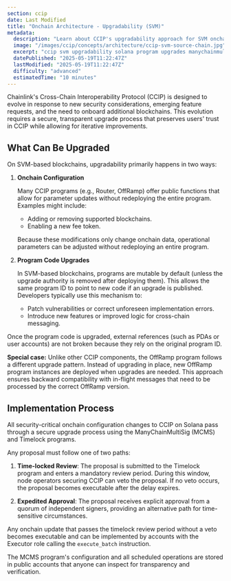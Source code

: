```yaml
---
section: ccip
date: Last Modified
title: "Onchain Architecture - Upgradability (SVM)"
metadata:
  description: "Learn about CCIP's upgradability approach for SVM onchain architecture, focusing on configuration changes, program code upgrades, and the timelock process."
  image: "/images/ccip/concepts/architecture/ccip-svm-source-chain.jpg"
  excerpt: "ccip svm upgradability solana program upgrades manychainmultisig timelock governance configuration changes program code upgrades upgrade authority backward compatibility secure evolution expedited approval"
  datePublished: "2025-05-19T11:22:47Z"
  lastModified: "2025-05-19T11:22:47Z"
  difficulty: "advanced"
  estimatedTime: "10 minutes"
---
```


Chainlink's Cross-Chain Interoperability Protocol (CCIP) is designed to evolve in response to new security considerations, emerging feature requests, and the need to onboard additional blockchains. This evolution requires a secure, transparent upgrade process that preserves users' trust in CCIP while allowing for iterative improvements.

## What Can Be Upgraded

On SVM-based blockchains, upgradability primarily happens in two ways:

1. **Onchain Configuration**

   Many CCIP programs (e.g., Router, OffRamp) offer public functions that allow for parameter updates without redeploying the entire program. Examples might include:
   - Adding or removing supported blockchains.
   - Enabling a new fee token.

   Because these modifications only change onchain data, operational parameters can be adjusted without redeploying an entire program.

1. **Program Code Upgrades**

   In SVM-based blockchains, programs are mutable by default (unless the upgrade authority is removed after deploying them). This allows the same program ID to point to new code if an upgrade is published. Developers typically use this mechanism to:
   - Patch vulnerabilities or correct unforeseen implementation errors.
   - Introduce new features or improved logic for cross-chain messaging.

Once the program code is upgraded, external references (such as PDAs or user accounts) are not broken because they rely on the original program ID.

**Special case:** Unlike other CCIP components, the OffRamp program follows a different upgrade pattern. Instead of upgrading in place, new OffRamp program instances are deployed when upgrades are needed. This approach ensures backward compatibility with in-flight messages that need to be processed by the correct OffRamp version.

## Implementation Process

All security-critical onchain configuration changes to CCIP on Solana pass through a secure upgrade process using the ManyChainMultiSig (MCMS) and Timelock programs.

Any proposal must follow one of two paths:

1. **Time-locked Review**: The proposal is submitted to the Timelock program and enters a mandatory review period. During this window, node operators securing CCIP can veto the proposal. If no veto occurs, the proposal becomes executable after the delay expires.

1. **Expedited Approval**: The proposal receives explicit approval from a quorum of independent signers, providing an alternative path for time-sensitive circumstances.

Any onchain update that passes the timelock review period without a veto becomes executable and can be implemented by accounts with the Executor role calling the `execute_batch` instruction.

The MCMS program's configuration and all scheduled operations are stored in public accounts that anyone can inspect for transparency and verification.
